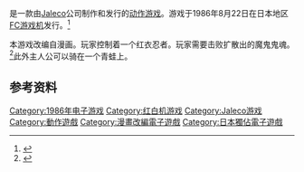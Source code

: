 {{NoteTA
| G1=Games
}}

{{vgname|茶茶丸大冒险|ja=じゃじゃ丸の大冒険}}是一款由[[Jaleco|Jaleco]]公司制作和发行的[[动作游戏|动作游戏]]。游戏于1986年8月22日在日本地区[[FC游戏机|FC游戏机]]发行。<ref name="gamefaqs">{{cite web| url = http://www.gamefaqs.com/nes/578300-choplifter/data| title = Release information| publisher = [[GameFAQs|GameFAQs]]| date = | accessdate = 2015-07-24| archive-date = 2015-07-26| archive-url = https://web.archive.org/web/20150726002908/http://www.gamefaqs.com/nes/578300-choplifter/data| dead-url = no}}</ref>

本游戏改编自漫画。玩家控制着一个红衣忍者。玩家需要击败扩散出的魔鬼鬼魂。<ref name="hardcoregaming">{{cite web| url = http://www.hardcoregaming101.net/jajamaru/jajamaru2.htm| title = Basic overview| publisher = Hardcore Gaming 101| date = | accessdate = 2011-05-19| archive-date = 2017-10-01| archive-url = https://web.archive.org/web/20171001085807/http://www.hardcoregaming101.net/jajamaru/jajamaru2.htm| dead-url = no}}</ref>此外主人公可以骑在一个青蛙上。

== 参考资料 ==
{{Reflist}}

{{DEFAULTSORT:Jajamaru no Daibouken}}
[[Category:1986年电子游戏|Category:1986年电子游戏]]
[[Category:红白机游戏|Category:红白机游戏]]
[[Category:Jaleco游戏|Category:Jaleco游戏]]
[[Category:動作遊戲|Category:動作遊戲]]
[[Category:漫畫改編電子遊戲|Category:漫畫改編電子遊戲]]
[[Category:日本獨佔電子遊戲|Category:日本獨佔電子遊戲]]

{{action-videogame-stub}}